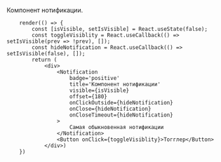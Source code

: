 
Компонент нотификации.

```tsx live
    render(() => {
        const [isVisible, setIsVisible] = React.useState(false);
        const toggleVisiblity = React.useCallback(() => setIsVisible(prev => !prev), []);
        const hideNotification = React.useCallback(() => setIsVisible(false), []);
        return (
            <div>
                <Notification
                    badge='positive'
                    title='Компонент нотификации'
                    visible={isVisible}
                    offset={180}
                    onClickOutside={hideNotification}
                    onClose={hideNotification}
                    onCloseTimeout={hideNotification}
                >
                    Самая обыкновенная нотификации
                </Notification>
                <Button onClick={toggleVisiblity}>Тогглер</Button>
            </div>)
    })
```

